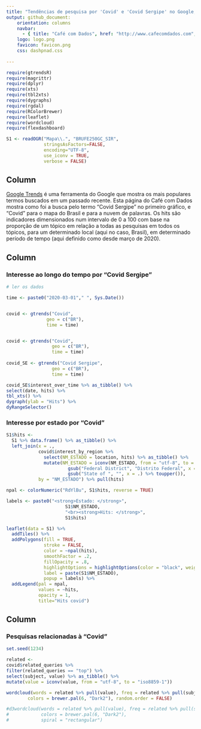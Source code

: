 ```yaml
---
title: "Tendências de pesquisa por 'Covid' e 'Covid Sergipe' no Google, no Brasil, a partir de março de 2020"
output: github_document:
    orientation: columns
    navbar:
      - { title: "Café com Dados", href: "http://www.cafecomdados.com", align: right }
    logo: logo.png
    favicon: favicon.png
    css: dashpnad.css
    
---
```

  
  ```r

require(gtrendsR)
require(magrittr)
require(dplyr)
require(xts)
require(tbl2xts)
require(dygraphs)
require(rgdal)
require(RColorBrewer)
require(leaflet)
require(wordcloud)
require(flexdashboard)

```

```r

S1 <- readOGR("Mapa\\.", "BRUFE250GC_SIR", 
              stringsAsFactors=FALSE,
              encoding="UTF-8", 
              use_iconv = TRUE, 
              verbose = FALSE)

```

Column {.sidebar}
-----------------------------------------------------------------------
  
  
  [Google Trends](https://pt.wikipedia.org/wiki/Google_Trends) é uma ferramenta do Google que mostra os mais populares termos buscados em um passado recente. Esta página do Café com Dados mostra como foi a busca pelo termo "Covid Sergipe" no primeiro gráfico, e "Covid" para o mapa do Brasil e para a nuvem de palavras. Os hits são indicadores dimensionados num intervalo de 0 a 100 com base na proporção de um tópico em relação a todas as pesquisas em todos os tópicos, para um determinado local (aqui no caso, Brasil), em determinado período de tempo (aqui definido como desde março de 2020).

Column {data-width=500}
-----------------------------------------------------------------------
  
### Interesse ao longo do tempo por "Covid Sergipe"
  
  ```r

# ler os dados

time <- paste0("2020-03-01"," ", Sys.Date())


covid <- gtrends("Covid",
                 geo = c("BR"),
                 time = time)


covid <- gtrends("Covid",
                   geo = c("BR"),
                   time = time)
                   
covid_SE <- gtrends("Covid Sergipe",
                   geo = c("BR"),
                   time = time)                 

covid_SE$interest_over_time %>% as_tibble() %>% 
  select(date, hits) %>% 
  tbl_xts() %>% 
  dygraph(ylab = "Hits") %>% 
  dyRangeSelector()

```

### Interesse por estado por "Covid"

```r

S1$hits <- 
  S1 %>% data.frame() %>% as_tibble() %>% 
  left_join(x = ., 
            covid$interest_by_region %>% 
              select(NM_ESTADO = location, hits) %>% as_tibble() %>% 
              mutate(NM_ESTADO = iconv(NM_ESTADO, from = "utf-8", to = "iso8859-1") %>% 
                       gsub("Federal District", "Distrito Federal", x = .) %>% 
                       gsub("State of ", "", x = .) %>% toupper()), 
            by = "NM_ESTADO") %>% pull(hits)

npal <- colorNumeric("RdYlBu", S1$hits, reverse = TRUE)

labels <- paste0("<strong>Estado: </strong>", 
                      S1$NM_ESTADO, 
                      "<br><strong>Hits: </strong>", 
                      S1$hits)

leaflet(data = S1) %>% 
  addTiles() %>% 
  addPolygons(fill = TRUE, 
              stroke = FALSE,
              color = ~npal(hits),
              smoothFactor = .2, 
              fillOpacity = .8,
              highlightOptions = highlightOptions(color = "black", weight = 2, bringToFront = FALSE),
              label = paste(S1$NM_ESTADO),
              popup = labels) %>% 
  addLegend(pal = npal,
            values = ~hits,
            opacity = 1,
            title="Hits covid")

```

Column {data-width=500}
-----------------------------------------------------------------------
  
### Pesquisas relacionadas à "Covid"
  
  ```r

set.seed(1234)

related <- 
  covid$related_queries %>% 
  filter(related_queries == "top") %>% 
  select(subject, value) %>% as_tibble() %>% 
  mutate(value = iconv(value, from = "utf-8", to = "iso8859-1"))

wordcloud(words = related %>% pull(value), freq = related %>% pull(subject) %>% as.numeric,
          colors = brewer.pal(6, "Dark2"), random.order = FALSE)

#d3wordcloud(words = related %>% pull(value), freq = related %>% pull(subject),
#            colors = brewer.pal(6, "Dark2"),
#            spiral = "rectangular")

```

